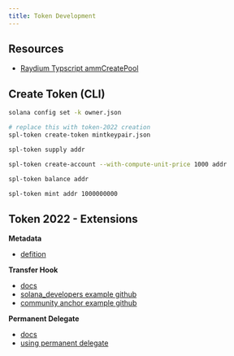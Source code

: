 ```yaml
---
title: Token Development
---
```



## Resources

- [Raydium Typscript ammCreatePool](https://github.com/raydium-io/raydium-sdk-V1-demo/blob/master/src/ammCreatePool.ts)

## Create Token (CLI)

```bash
solana config set -k owner.json

# replace this with token-2022 creation
spl-token create-token mintkeypair.json

spl-token supply addr

spl-token create-account --with-compute-unit-price 1000 addr

spl-token balance addr

spl-token mint addr 1000000000
```

## Token 2022 - Extensions

**Metadata**

- [defition](https://github.com/solana-labs/solana-program-library/blob/03519632f8d8abd0669a3798c284b0b01a2f083b/token-metadata/js/src/state.ts#L16-L29)

**Transfer Hook**

- [docs](https://spl.solana.com/token-2022/extensions#transfer-hook)
- [solana_developers example github](https://github.com/solana-developers/anchor-transfer-hook/blob/main/tests/transfer-hook.ts)
- [community anchor example github](https://github.com/0ximalice/spl-token-2022-transfer-hook-anchor/blob/main/programs/transferhook/src/lib.rs)

**Permanent Delegate**

- [docs](https://spl.solana.com/token-2022/extensions#permanent-delegate)
- [using permanent delegate](https://solana.com/developers/guides/token-extensions/permanent-delegate#getting-started)


